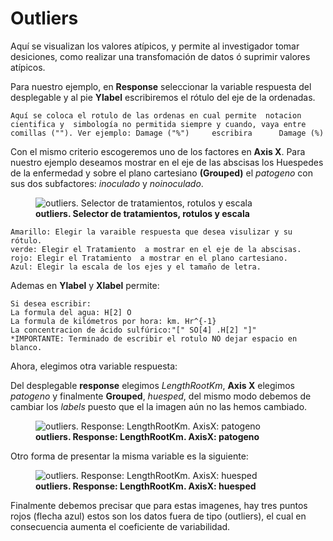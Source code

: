 # Outliers

Aquí se visualizan los valores atípicos, y permite al investigador tomar desiciones, como realizar una transfomación de datos ó suprimir valores atípicos.

Para nuestro ejemplo, en **Response** seleccionar la variable respuesta del desplegable y al pie **Ylabel** escribiremos el rótulo del eje de la ordenadas. 

    Aquí se coloca el rotulo de las ordenas en cual permite  notacion cientifica y  simbología no permitida siempre y cuando, vaya entre comillas (""). Ver ejemplo: Damage ("%")     escribira      Damage (%)

Con el mismo criterio escogeremos uno de los factores en **Axis X**. Para nuestro ejemplo deseamos mostrar en el eje de las abscisas los Huespedes de la enfermedad y sobre el plano cartesiano **(Grouped)** el _patogeno_ con sus dos subfactores: _inoculado_ y _noinoculado_.

![**outliers. Selector de tratamientos, rotulos y escala **  ](img/006_outliers.png)

    Amarillo: Elegir la varaible respuesta que desea visulizar y su rótulo.
    verde: Elegir el Tratamiento  a mostrar en el eje de la abscisas.
    rojo: Elegir el Tratamiento  a mostrar en el plano cartesiano.  
    Azul: Elegir la escala de los ejes y el tamaño de letra.  

Ademas en **Ylabel** y **Xlabel** permite:

    Si desea escribir: 
    La formula del agua: H[2] O  
    La formula de kilómetros por hora: km. Hr^{-1} 
    La concentracion de ácido sulfúrico:"[" SO[4] .H[2] "]"
    *IMPORTANTE: Terminado de escribir el rotulo NO dejar espacio en blanco.

Ahora, elegimos otra variable respuesta:

Del desplegable **response** elegimos _LengthRootKm_, **Axis X** elegimos _patogeno_ y finalmente **Grouped**, _huesped_, del mismo modo debemos de cambiar los _labels_ puesto que el la imagen aún no las hemos cambiado.

![**outliers. Response: LengthRootKm.  AxisX: patogeno**  ](img/006_0outliers.png)

Otro forma de presentar la misma variable es la siguiente:

![**outliers. Response: LengthRootKm.  AxisX: huesped**   ](img/006_1outliers.png)

Finalmente debemos precisar que para estas imagenes, hay tres puntos rojos (flecha azul) estos son los datos fuera de tipo (outliers), el cual en consecuencia aumenta el coeficiente de variabilidad.
